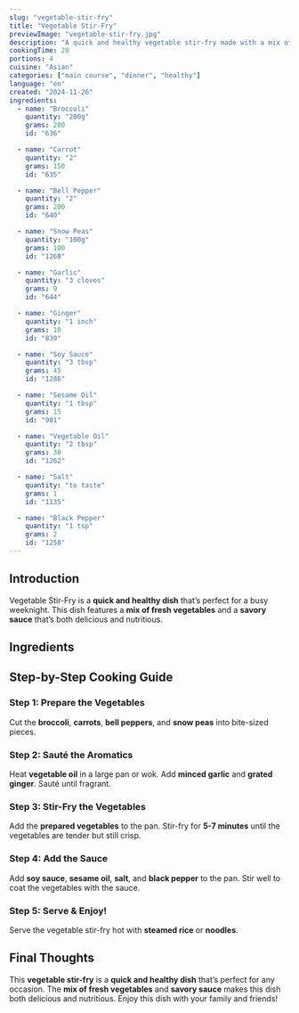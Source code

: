 ```yaml
---
slug: "vegetable-stir-fry"
title: "Vegetable Stir-Fry"
previewImage: "vegetable-stir-fry.jpg"
description: "A quick and healthy vegetable stir-fry made with a mix of fresh vegetables and a savory sauce."
cookingTime: 20
portions: 4
cuisine: "Asian"
categories: ["main course", "dinner", "healthy"]
language: "en"
created: "2024-11-26"
ingredients:
  - name: "Broccoli"
    quantity: "200g"
    grams: 200
    id: "636"

  - name: "Carrot"
    quantity: "2"
    grams: 150
    id: "635"

  - name: "Bell Pepper"
    quantity: "2"
    grams: 200
    id: "640"

  - name: "Snow Peas"
    quantity: "100g"
    grams: 100
    id: "1268"

  - name: "Garlic"
    quantity: "3 cloves"
    grams: 9
    id: "644"

  - name: "Ginger"
    quantity: "1 inch"
    grams: 10
    id: "839"

  - name: "Soy Sauce"
    quantity: "3 tbsp"
    grams: 45
    id: "1286"

  - name: "Sesame Oil"
    quantity: "1 tbsp"
    grams: 15
    id: "901"

  - name: "Vegetable Oil"
    quantity: "2 tbsp"
    grams: 30
    id: "1262"

  - name: "Salt"
    quantity: "to taste"
    grams: 1
    id: "1135"

  - name: "Black Pepper"
    quantity: "1 tsp"
    grams: 2
    id: "1258"
---
```



## Introduction

Vegetable Stir-Fry is a **quick and healthy dish** that’s perfect for a busy weeknight. This dish features a **mix of fresh vegetables** and a **savory sauce** that’s both delicious and nutritious.

## Ingredients

<IngredientsList
  ingredients={frontmatter.ingredients}
  portions={frontmatter.portions}
/>

## Step-by-Step Cooking Guide

### Step 1: Prepare the Vegetables

Cut the **broccoli**, **carrots**, **bell peppers**, and **snow peas** into bite-sized pieces.

<CookingStep
  action="cutting-vegetables-mix-broccoli-carrot-pepper"
  alt="Cutting vegetables"
/>

### Step 2: Sauté the Aromatics

Heat **vegetable oil** in a large pan or wok. Add **minced garlic** and **grated ginger**. Sauté until fragrant.

<CookingStep
  action="frying-pan-vegetables-onions"
  alt="Sautéing garlic and ginger"
/>

### Step 3: Stir-Fry the Vegetables

Add the **prepared vegetables** to the pan. Stir-fry for **5-7 minutes** until the vegetables are tender but still crisp.

<CookingStep action="stirring-pan-vegetables" alt="Stir-frying vegetables" />

### Step 4: Add the Sauce

Add **soy sauce**, **sesame oil**, **salt**, and **black pepper** to the pan. Stir well to coat the vegetables with the sauce.

<CookingStep
  action="seasoning-spices-black"
  alt="Adding sauce to the vegetables"
/>

### Step 5: Serve & Enjoy!

Serve the vegetable stir-fry hot with **steamed rice** or **noodles**.

## Final Thoughts

This **vegetable stir-fry** is a **quick and healthy dish** that’s perfect for any occasion. The **mix of fresh vegetables** and **savory sauce** makes this dish both delicious and nutritious. Enjoy this dish with your family and friends!

<NutritionFacts ingredients={frontmatter.ingredients} />
